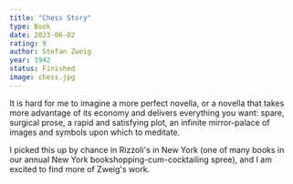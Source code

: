 ```yaml
---
title: "Chess Story"
type: Book
date: 2023-06-02
rating: 9
author: Stefan Zweig
year: 1942
status: Finished
image: chess.jpg
---
```


It is hard for me to imagine a more perfect novella, or a novella that takes more advantage
of its economy and delivers everything you want: spare, surgical prose, a rapid and satisfying plot,
an infinite mirror-palace of images and symbols upon which to meditate.

I picked this up by chance in Rizzoli's in New York (one of many books in our annual New York bookshopping-cum-cocktailing spree),
and I am excited to find more of Zweig's work.
